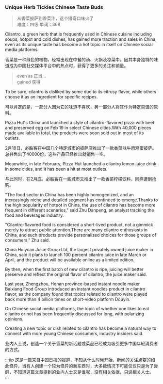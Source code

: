 ### Unique Herb Tickles Chinese Taste Buds
> 从香菜披萨到香菜汁，这个猎奇口味火了  
> 难度：四级  单词：368 

Cilantro, a green herb that is frequently used in Chinese cuisine including soups, hotpot and cold dishes, has gained more traction and sales in China, even as its unique taste has become a hot topic in itself on Chinese social media platforms.

<Translate>香菜是一种绿色的植物，经常出现在中餐的汤、火锅及凉菜中。因其本身独特的味道成为中国社交媒体平台中的热点时，获得了更多的关注和销量。</Translate>

> even as 正当...  
> gained 获得

To be sure, cilantro is disliked by some due to its citrusy flavor, while others choose it as an ingredient for specific recipes.

<Translate>可以肯定的是，一部分人因为它的味道不喜欢，另一部分人将其作为特定菜谱的原料。</Translate>

Pizza Hut's China unit launched a style of cilantro-flavored pizza with beef and preserved egg on Feb 19 in select Chinese cities.With 40,000 pieces made available in total, the products were soon sold out in most of its outlets.

<Translate>2月19日，必胜客在中国几个特定城市的披萨店推出了一款香菜味牛肉鸡蛋披萨。总共售出了40000份，这些产品已经推出就销售一空。</Translate>

Meanwhile, in late February, Pizza Hut launched a cilantro lemon juice drink in some cities, and it has been a hit at most outlets.

<Translate>与此同时，在2月底，必胜客在一些城市又推出了一款香菜柠檬饮料，同样遭到抢购。</Translate>

"The food sector in China has been highly homogenized, and an increasingly niche and detailed segment has continued to emerge.Thanks to the high popularity of hotpot in China, the use of cilantro has become more frequent in different scenarios," said Zhu Danpeng, an analyst tracking the food and beverages industry.

"Cilantro-flavored food is considered a short-lived product, not a gimmick merely to attract public attention.There are many cilantro enthusiasts in China, and such products provide personalized choices for those groups of consumers," Zhu said.

China Huiyuan Juice Group Ltd, the largest privately owned juice maker in China, said it plans to launch 100 percent cilantro juice in late March or April, and the product will be available online as a limited edition.

By then, when the first batch of new cilantro is ripe, juicing will better preserve and reflect the original flavor of cilantro, the juice maker said.

Last year, Zhengzhou, Henan province-based instant noodle maker Baixiang Food Group introduced an instant noodles product in cilantro flavor, as the company found that topics related to cilantro were played back more than 4 billion times on short-video platform Douyin.

On Chinese social media platforms, the topic of whether one likes to eat cilantro or not has been frequently discussed for long, with polarizing opinions.

Creating a new topic or dish related to cilantro has become a natural way to connect with more young Chinese consumers, industry insiders said.

<Translate>业内人士说，创造一个关于香菜的新话题或菜品已经成为吸引更多中国年轻消费者的方式。</Translate>

:::tip
这是一篇来自中国日报的报道，不知从什么时候开始，新闻的关注点变的如此怪异，当有人创建一个较为怪异的新东西时，大多数情况下可能仅仅只是为了尝鲜，不知道这篇文章提到的业内人士又是谁呢，没有相关依据，只说相关人士。
:::